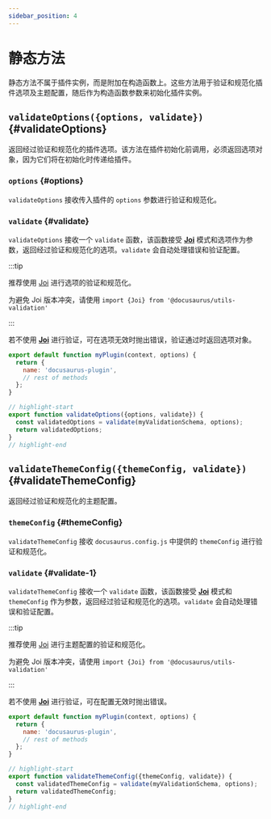 ```yaml
---
sidebar_position: 4
---
```


# 静态方法

静态方法不属于插件实例，而是附加在构造函数上。这些方法用于验证和规范化插件选项及主题配置，随后作为构造函数参数来初始化插件实例。

## `validateOptions({options, validate})` {#validateOptions}

返回经过验证和规范化的插件选项。该方法在插件初始化前调用，必须返回选项对象，因为它们将在初始化时传递给插件。

### `options` {#options}

`validateOptions` 接收传入插件的 `options` 参数进行验证和规范化。

### `validate` {#validate}

`validateOptions` 接收一个 `validate` 函数，该函数接受 **[Joi](https://www.npmjs.com/package/joi)** 模式和选项作为参数，返回经过验证和规范化的选项。`validate` 会自动处理错误和验证配置。

:::tip

推荐使用 [Joi](https://www.npmjs.com/package/joi) 进行选项的验证和规范化。

为避免 Joi 版本冲突，请使用 `import {Joi} from '@docusaurus/utils-validation'`

:::

若不使用 **[Joi](https://www.npmjs.com/package/joi)** 进行验证，可在选项无效时抛出错误，验证通过时返回选项对象。

```js title="my-plugin/src/index.js"
export default function myPlugin(context, options) {
  return {
    name: 'docusaurus-plugin',
    // rest of methods
  };
}

// highlight-start
export function validateOptions({options, validate}) {
  const validatedOptions = validate(myValidationSchema, options);
  return validatedOptions;
}
// highlight-end
```

## `validateThemeConfig({themeConfig, validate})` {#validateThemeConfig}

返回经过验证和规范化的主题配置。

### `themeConfig` {#themeConfig}

`validateThemeConfig` 接收 `docusaurus.config.js` 中提供的 `themeConfig` 进行验证和规范化。

### `validate` {#validate-1}

`validateThemeConfig` 接收一个 `validate` 函数，该函数接受 **[Joi](https://www.npmjs.com/package/joi)** 模式和 `themeConfig` 作为参数，返回经过验证和规范化的选项。`validate` 会自动处理错误和验证配置。

:::tip

推荐使用 [Joi](https://www.npmjs.com/package/joi) 进行主题配置的验证和规范化。

为避免 Joi 版本冲突，请使用 `import {Joi} from '@docusaurus/utils-validation'`

:::

若不使用 **[Joi](https://www.npmjs.com/package/joi)** 进行验证，可在配置无效时抛出错误。

```js title="my-theme/src/index.js"
export default function myPlugin(context, options) {
  return {
    name: 'docusaurus-plugin',
    // rest of methods
  };
}

// highlight-start
export function validateThemeConfig({themeConfig, validate}) {
  const validatedThemeConfig = validate(myValidationSchema, options);
  return validatedThemeConfig;
}
// highlight-end
```